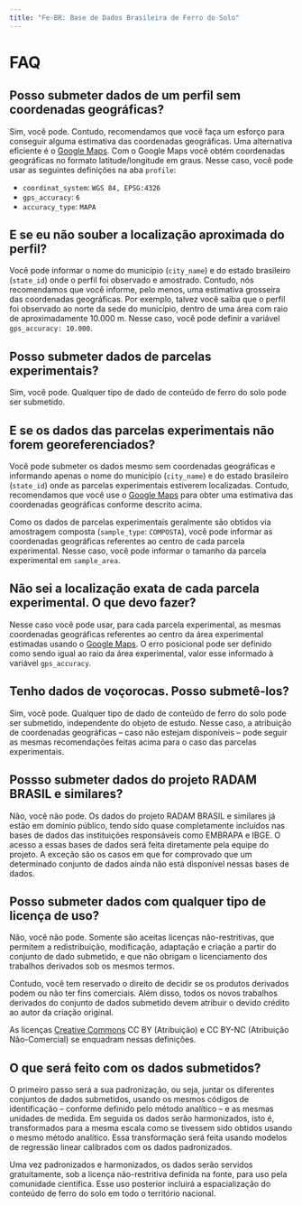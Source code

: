 ```yaml
---
title: "Fe-BR: Base de Dados Brasileira de Ferro do Solo"
---
```


FAQ
=================================

## Posso submeter dados de um perfil sem coordenadas geográficas?

Sim, você pode. Contudo, recomendamos que você faça um esforço para conseguir alguma estimativa das 
coordenadas geográficas. Uma alternativa eficiente é o [Google Maps](https://www.google.com.br/maps/). Com o 
Google Maps você obtém coordenadas geográficas no formato latitude/longitude em graus. Nesse caso, você pode
usar as seguintes definições na aba `profile`:

* `coordinat_system`: `WGS 84, EPSG:4326`
* `gps_accuracy`: `6`
* `accuracy_type`: `MAPA`

## E se eu não souber a localização aproximada do perfil?

Você pode informar o nome do município (`city_name`) e do estado brasileiro (`state_id`) onde o perfil foi
observado e amostrado. Contudo, nós recomendamos que você informe, pelo menos, uma estimativa grosseira das
coordenadas geográficas. Por exemplo, talvez você saiba que o perfil foi observado ao norte da sede do
município, dentro de uma área com raio de aproximadamente 10.000 m. Nesse caso, você pode definir a variável
`gps_accuracy: 10.000`.

## Posso submeter dados de parcelas experimentais?

Sim, você pode. Qualquer tipo de dado de conteúdo de ferro do solo pode ser submetido.

## E se os dados das parcelas experimentais não forem georeferenciados?

Você pode submeter os dados mesmo sem coordenadas geográficas e informando apenas o nome do município
(`city_name`) e do estado brasileiro (`state_id`) onde as parcelas experimentais estiverem localizadas. 
Contudo, recomendamos que você use o [Google Maps](https://www.google.com.br/maps/) para obter uma 
estimativa das coordenadas geográficas conforme descrito acima.

Como os dados de parcelas experimentais geralmente são obtidos via amostragem composta 
(`sample_type`: `COMPOSTA`), você pode informar as coordenadas geográficas referentes ao centro de cada 
parcela experimental. Nesse caso, você pode informar o tamanho da parcela experimental em `sample_area`.

## Não sei a localização exata de cada parcela experimental. O que devo fazer?

Nesse caso você pode usar, para cada parcela experimental, as mesmas coordenadas geográficas referentes ao
centro da área experimental estimadas usando o [Google Maps](https://www.google.com.br/maps/). O erro 
posicional pode ser definido como sendo igual ao raio da área experimental, valor esse informado à variável
`gps_accuracy`.

## Tenho dados de voçorocas. Posso submetê-los?

Sim, você pode. Qualquer tipo de dado de conteúdo de ferro do solo pode ser submetido, independente do
objeto de estudo. Nesse caso, a atribuição de coordenadas geográficas -- caso não estejam disponíveis -- 
pode seguir as mesmas recomendações feitas acima para o caso das parcelas experimentais.

## Possso submeter dados do projeto RADAM BRASIL e similares?

Não, você não pode. Os dados do projeto RADAM BRASIL e similares já estão em domínio público, tendo sido quase
completamente incluídos nas bases de dados das instituições responsáveis como EMBRAPA e IBGE. O acesso a essas
bases de dados será feita diretamente pela equipe do projeto. A exceção são os casos em que for comprovado 
que um determinado conjunto de dados ainda não está disponível nessas bases de dados.

## Posso submeter dados com qualquer tipo de licença de uso?

Não, você não pode. Somente são aceitas licenças não-restritivas, que permitem a redistribuição, modificação, 
adaptação e criação a partir do conjunto de dado submetido, e que não obrigam o licenciamento dos trabalhos
derivados sob os mesmos termos.

Contudo, você tem reservado o direito de decidir se os produtos derivados podem ou não ter fins comerciais. 
Além disso, todos os novos trabalhos derivados do conjunto de dados submetido devem atribuir o devido crédito
ao autor da criação original.

As licenças [Creative Commons](https://br.creativecommons.org/licencas/) CC BY (Atribuição) e CC BY-NC 
(Atribuição Não-Comercial) se enquadram nessas definições.

## O que será feito com os dados submetidos?

O primeiro passo será a sua padronização, ou seja, juntar os diferentes conjuntos de dados submetidos, usando
os mesmos códigos de identificação -- conforme definido pelo método analítico -- e as mesmas unidades de 
medida. Em seguida os dados serão harmonizados, isto é, transformados para a mesma escala como se tivessem 
sido obtidos usando o mesmo método analítico. Essa transformação será feita usando modelos de regressão linear
calibrados com os dados padronizados.

Uma vez padronizados e harmonizados, os dados serão servidos gratuitamente, sob a licença não-restritiva 
definida na fonte, para uso pela comunidade científica. Esse uso posterior incluirá a espacialização do
conteúdo de ferro do solo em todo o território nacional.
